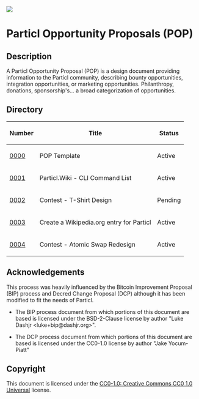 <img src="https://github.com/particl/branding/blob/master/Logos/particl_logo.svg" />

=Particl Opportunity Proposals (POP)=

==Description==
A Particl Opportunity Proposal (POP) is a design document providing information to the Particl community, describing bounty opportunities, integration opportunities, or marketing opportunities. Philanthropy, donations, sponsorship's... a broad categorization of opportunities.

==Directory==

{|class="wikitable sortable" style="width: auto; text-align: center;"
!Number!!Title!!Status
|-
|[[./pop-0000/pop-0000.mediawiki|0000]]||POP Template||Active
|-
|[[./pop-0001/pop-0001.mediawiki|0001]]||Particl.Wiki - CLI Command List||Active
|-
|[[./pop-0002/pop-0002.mediawiki|0002]]||Contest - T-Shirt Design||Pending
|-
|[[./pop-0003/pop-0003.mediawiki|0003]]||Create a Wikipedia.org entry for Particl||Active
|-
|[[./pop-0004/pop-0004.mediawiki|0004]]||Contest - Atomic Swap Redesign||Active
|}

==Acknowledgements==

This process was heavily influenced by the Bitcoin Improvement Proposal (BIP)
process and Decred Change Proposal (DCP) although it has been modified to fit the needs of Particl.  

* The BIP process document from which portions of this document are based is licensed under the BSD-2-Clause license by author "Luke Dashjr &lt;luke+bip@dashjr.org&gt;".

* The DCP process document from which portions of this document are based is licensed under the CC0-1.0 license by author "Jake Yocum-Piatt"

==Copyright==

This document is licensed under the
[https://creativecommons.org/publicdomain/zero/1.0 CC0-1.0: Creative Commons CC0 1.0 Universal]
license.
